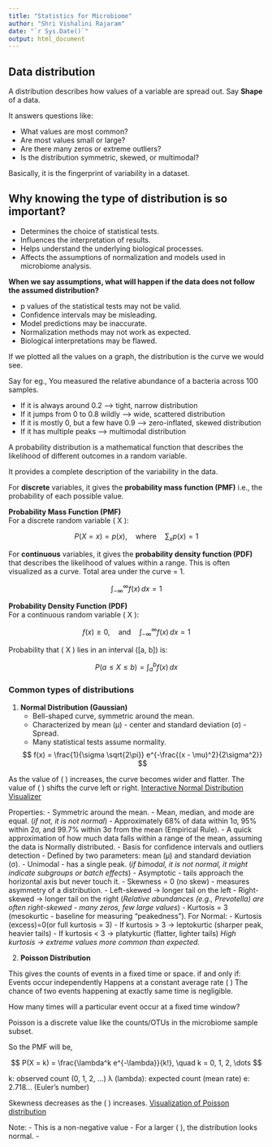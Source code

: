---
title: "Statistics for Microbiome"
author: "Shri Vishalini Rajaram"
date: "`r Sys.Date()`"
output: html_document
---


## Data distribution

A distribution describes how values of a variable are spread out. Say **Shape** of a data.

It answers questions like:

- What values are most common?
- Are most values small or large?
- Are there many zeros or extreme outliers?
- Is the distribution symmetric, skewed, or multimodal?

Basically, it is the fingerprint of variability in a dataset.

## **Why knowing the type of distribution is so important?**

- Determines the choice of statistical tests.
- Influences the interpretation of results.
- Helps understand the underlying biological processes.
- Affects the assumptions of normalization and models used in microbiome analysis.

**When we say assumptions, what will happen if the data does not follow the assumed distribution?**

- p values of the statistical tests may not be valid.
- Confidence intervals may be misleading.
- Model predictions may be inaccurate.
- Normalization methods may not work as expected.
- Biological interpretations may be flawed.

If we plotted all the values on a graph, the distribution is the curve we would see.

Say for eg., 
You measured the relative abundance of a bacteria across 100 samples.

- If it is always around 0.2 ---> tight, narrow distribution
- If it jumps from 0 to 0.8 wildly ---> wide, scattered distribution
- If it is mostly 0, but a few have 0.9 ---> zero-inflated, skewed distribution
- If it has multiple peaks ---> multimodal distribution

A probability distribution is a mathematical function that describes the likelihood of different outcomes in a random variable.

It provides a complete description of the variability in the data.

For **discrete** variables, it gives the **probability mass function (PMF)** i.e., the probability of each possible value.

**Probability Mass Function (PMF)**  
For a discrete random variable \( X \):

$$
P(X = x) = p(x), \quad \text{where} \quad \sum_{x} p(x) = 1
$$


For **continuous** variables, it gives the **probability density function (PDF)** that describes the likelihood of values within a range.
This is often visualized as a curve. Total area under the curve = 1.

$$
\int_{-\infty}^{\infty} f(x)\, dx = 1
$$


**Probability Density Function (PDF)**  
For a continuous random variable \( X \):

$$
f(x) \geq 0, \quad \text{and} \quad \int_{-\infty}^{\infty} f(x) \, dx = 1
$$

Probability that \( X \) lies in an interval \([a, b]\) is:

$$
P(a \leq X \leq b) = \int_{a}^{b} f(x) \, dx
$$

### Common types of distributions

1. **Normal Distribution (Gaussian)**  
   - Bell-shaped curve, symmetric around the mean.
   - Characterized by mean (μ) - center and standard deviation (σ) - Spread.
   - Many statistical tests assume normality.

   $$ 
   f(x) = \frac{1}{\sigma \sqrt{2\pi}} e^{-\frac{(x - \mu)^2}{2\sigma^2}} 
   $$

As the value of \( \sigma \) increases, the curve becomes wider and flatter.
The value of \( \mu \) shifts the curve left or right.
[Interactive Normal Distribution Visualizer](https://istats.shinyapps.io/NormalDist/)

Properties:
- Symmetric around the mean. 
- Mean, median, and mode are equal. (_if not, it is not normal_)
- Approximately 68% of data within 1σ, 95% within 2σ, and 99.7% within 3σ from the mean (Empirical Rule).
   - A quick approximation of how much data falls within a range of the mean, assuming the data is Normally distributed.
   - Basis for confidence intervals and outliers detection
- Defined by two parameters: mean (μ) and standard deviation (σ).
- Unimodal - has a single peak. (_if bimodal, it is not normal, it might indicate subgroups or batch effects_)
- Asymptotic - tails approach the horizontal axis but never touch it.
- Skewness = 0 (no skew) - measures asymmetry of a distribution.
    - Left-skewed → longer tail on the left
    - Right-skewed → longer tail on the right (_Relative abundances (e.g., Prevotella) are often right-skewed - many zeros, few large values_)
- Kurtosis = 3 (mesokurtic - baseline for measuring "peakedness").
For Normal:
 - Kurtosis (excess)=0(or full kurtosis = 3)
 - If kurtosis > 3 → leptokurtic (sharper peak, heavier tails)
 - If kurtosis < 3 → platykurtic (flatter, lighter tails)
_High kurtosis → extreme values more common than expected._


2. **Poisson Distribution**

This gives the counts of events in a fixed time or space.
if and only if:
Events occur independently
Happens at a constant average rate \( \lambda \)
The chance of two events happening at exactly same time is negligible.

How many times will a particular event occur at a fixed time window?

Poisson is a discrete value like the counts/OTUs in the microbiome sample subset.

So the PMF will be,

$$
P(X = k) = \frac{\lambda^k e^{-\lambda}}{k!}, \quad k = 0, 1, 2, \dots
$$

k: observed count (0, 1, 2, …)
λ (lambda): expected count (mean rate)
e: 2.718... (Euler’s number)

Skewness decreases as the \( \lambda \) increases.
[Visualization of Poisson distribution](https://istats.shinyapps.io/PoissonDist/)

Note: 
- This is a non-negative value
- For a larger \( \lambda \), the distribution looks normal.
- 
